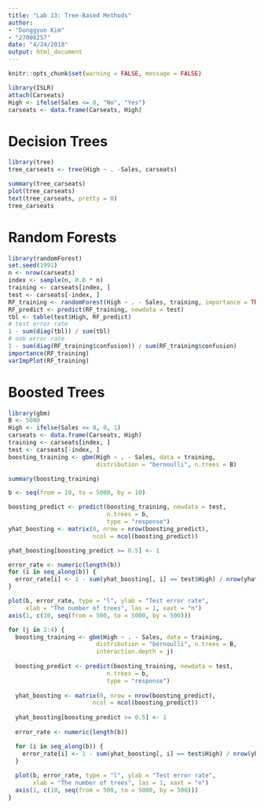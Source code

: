 ```yaml
---
title: "Lab 13: Tree-Based Methods"
author: 
- "Donggyun Kim"
- "27008257"
date: "4/24/2018"
output: html_document
---
```


```r
knitr::opts_chunk$set(warning = FALSE, message = FALSE)
```

```r
library(ISLR)
attach(Carseats)
High <- ifelse(Sales <= 8, "No", "Yes")
carseats <- data.frame(Carseats, High)
```

# Decision Trees
```r
library(tree)
tree_carseats <- tree(High ~ . -Sales, carseats)

summary(tree_carseats)
plot(tree_carseats)
text(tree_carseats, pretty = 0)
tree_carseats
```

# Random Forests
```r
library(randomForest)
set.seed(1991)
n <- nrow(carseats)
index <- sample(n, 0.8 * n)
training <- carseats[index, ]
test <- carseats[-index, ]
RF_training <- randomForest(High ~ . - Sales, training, importance = TRUE)
RF_predict <- predict(RF_training, newdata = test)
tbl <- table(test$High, RF_predict)
# test error rate
1 - sum(diag(tbl)) / sum(tbl)
# oob error rate
1 - sum(diag(RF_training$confusion)) / sum(RF_training$confusion)
importance(RF_training)
varImpPlot(RF_training)
```

# Boosted Trees
```r
library(gbm)
B <- 5000
High <- ifelse(Sales <= 8, 0, 1)
carseats <- data.frame(Carseats, High)
training <- carseats[index, ]
test <- carseats[-index, ]
boosting_training <- gbm(High ~ . - Sales, data = training, 
                         distribution = "bernoulli", n.trees = B)

summary(boosting_training)

b <- seq(from = 10, to = 5000, by = 10)

boosting_predict <- predict(boosting_training, newdata = test,
                            n.trees = b,
                            type = "response")
yhat_boosting <- matrix(0, nrow = nrow(boosting_predict), 
                        ncol = ncol(boosting_predict))

yhat_boosting[boosting_predict >= 0.5] <- 1

error_rate <- numeric(length(b))
for (i in seq_along(b)) {
  error_rate[i] <- 1 - sum(yhat_boosting[, i] == test$High) / nrow(yhat_boosting)
}

plot(b, error_rate, type = "l", ylab = "Test error rate",
     xlab = "The number of trees", las = 1, xaxt = "n")
axis(1, c(10, seq(from = 500, to = 5000, by = 500)))

for (j in 2:4) {
  boosting_training <- gbm(High ~ . - Sales, data = training, 
                         distribution = "bernoulli", n.trees = B,
                         interaction.depth = j)
  
  boosting_predict <- predict(boosting_training, newdata = test,
                            n.trees = b,
                            type = "response")
  
  yhat_boosting <- matrix(0, nrow = nrow(boosting_predict), 
                        ncol = ncol(boosting_predict))
  
  yhat_boosting[boosting_predict >= 0.5] <- 1
  
  error_rate <- numeric(length(b))

  for (i in seq_along(b)) {
    error_rate[i] <- 1 - sum(yhat_boosting[, i] == test$High) / nrow(yhat_boosting)
  }
  
  plot(b, error_rate, type = "l", ylab = "Test error rate",
       xlab = "The number of trees", las = 1, xaxt = "n")
  axis(1, c(10, seq(from = 500, to = 5000, by = 500)))
}
```